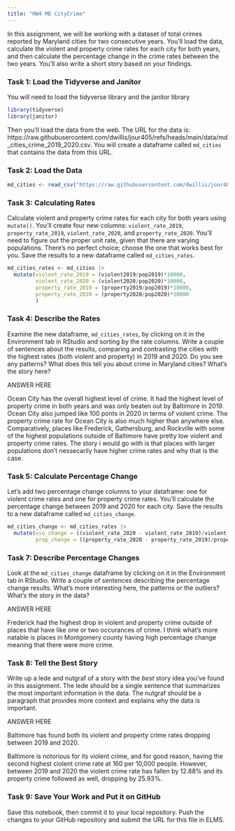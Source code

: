 ```yaml
---
title: "HW4 MD CityCrime"
---
```


In this assignment, we will be working with a dataset of total crimes reported by Maryland cities for two consecutive years. You'll load the data, calculate the violent and property crime rates for each city for both years, and then calculate the percentage change in the crime rates between the two years. You'll also write a short story based on your findings.

### Task 1: Load the Tidyverse and Janitor

You will need to load the tidyverse library and the janitor library

```r
library(tidyverse)
library(janitor)
```

Then you'll load the data from the web. The URL for the data is: https://raw.githubusercontent.com/dwillis/jour405/refs/heads/main/data/md_cities_crime_2019_2020.csv. You will create a dataframe called `md_cities` that contains the data from this URL.

### Task 2: Load the Data

```r
md_cities <- read_csv("https://raw.githubusercontent.com/dwillis/jour405/refs/heads/main/data/md_cities_crime_2019_2020.csv")
```
### Task 3: Calculating Rates

Calculate violent and property crime rates for each city for both years using `mutate()`. You'll create four new columns: `violent_rate_2019`, `property_rate_2019`, `violent_rate_2020`, and `property_rate_2020`. You'll need to figure out the proper unit rate, given that there are varying populations. There's no perfect choice; choose the one that works best for you. Save the results to a new dataframe called `md_cities_rates`.

```r
md_cities_rates <- md_cities |> 
  mutate(violent_rate_2019 = (violent2019/pop2019)*10000,
         violent_rate_2020 = (violent2020/pop2020)*10000,
         property_rate_2019 = (property2019/pop2019)*10000,
         property_rate_2020 = (property2020/pop2020)*10000
         )
```

### Task 4: Describe the Rates

Examine the new dataframe, `md_cities_rates`, by clicking on it in the Environment tab in RStudio and sorting by the rate columns. Write a couple of sentences about the results, comparing and contrasting the cities with the highest rates (both violent and property) in 2019 and 2020. Do you see any patterns? What does this tell you about crime in Maryland cities? What's the story here?

ANSWER HERE

Ocean City has the overall highest level of crime. It had the highest level of property crime in both years and was only beaten out by Baltimore in 2019. Ocean City also jumped like 100 ponts in 2020 in terms of violent crime. The property crime rate for Ocean City is also much higher than anywhere else. Comparatively, places like Frederick, Gathersburg, and Rockville with some of the highest populations outside of Baltimore have pretty low violent and property crime rates. The story i would go with is that places with larger populations don't nessecarily have higher crime rates and why that is the case.

### Task 5: Calculate Percentage Change

Let's add two percentage change columns to your dataframe: one for violent crime rates and one for property crime rates. You'll calculate the percentage change between 2019 and 2020 for each city. Save the results to a new dataframe called `md_cities_change`.

```r
md_cities_change <- md_cities_rates |>
  mutate(vio_change = ((violent_rate_2020 - violent_rate_2019)/violent_rate_2019)*100,
         prop_change = ((property_rate_2020 - property_rate_2019)/property_rate_2019)*100)
```

### Task 7: Describe Percentage Changes

Look at the `md_cities_change` dataframe by clicking on it in the Environment tab in RStudio. Write a couple of sentences describing the percentage change results. What's more interesting here, the patterns or the outliers? What's the story in the data?

ANSWER HERE

Frederick had the highest drop in violent and property crime outside of places that have like one or two occurances of crime. I think what's more natable is places in Montgomery county having high percentage change meaning that there were more crime. 

### Task 8: Tell the Best Story

Write up a lede and nutgraf of a story with the _best_ story idea you've found in this assignment. The lede should be a single sentence that summarizes the most important information in the data. The nutgraf should be a paragraph that provides more context and explains why the data is important.

ANSWER HERE

Baltimore has found both its violent and property crime rates dropping between 2019 and 2020.

Baltimore is notorious for its violent crime, and for good reason, having the second highest ciolent crime rate at 160 per 10,000 people. However, between 2019 and 2020 the violent crime rate has fallen by 12.88% and its property crime followed as well, dropping by 25.93%.

### Task 9: Save Your Work and Put it on GitHub

Save this notebook, then commit it to your local repository. Push the changes to your GitHub repository and submit the URL for this file in ELMS.
